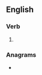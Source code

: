 {{also|conversâtes}}
==English==

===Verb===
{{head|en|verb form}}

# {{en-third-person singular of|conversate}}

===Anagrams===
* {{anagrams|en|conservates|convertases}}